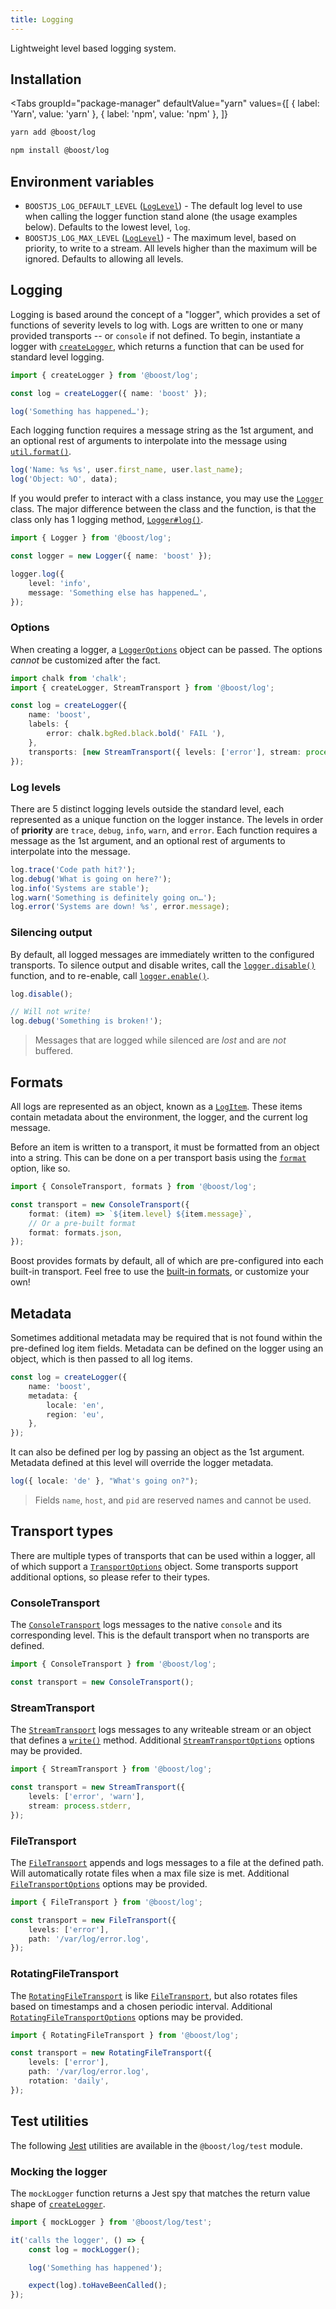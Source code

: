 ```yaml
---
title: Logging
---
```



<EnvBadges backend tooling api="/api/log" />

Lightweight level based logging system.

## Installation

<Tabs
  groupId="package-manager"
  defaultValue="yarn"
  values={[
    { label: 'Yarn', value: 'yarn' },
    { label: 'npm', value: 'npm' },
  ]}
>
  <TabItem value="yarn">

```bash
yarn add @boost/log
```

  </TabItem>
  <TabItem value="npm">

```bash
npm install @boost/log
```

  </TabItem>
</Tabs>

## Environment variables

- `BOOSTJS_LOG_DEFAULT_LEVEL` ([`LogLevel`](/api/log#LogLevel)) - The default log level to use when
  calling the logger function stand alone (the usage examples below). Defaults to the lowest level,
  `log`.
- `BOOSTJS_LOG_MAX_LEVEL` ([`LogLevel`](/api/log#LogLevel)) - The maximum level, based on priority,
  to write to a stream. All levels higher than the maximum will be ignored. Defaults to allowing all
  levels.

## Logging

Logging is based around the concept of a "logger", which provides a set of functions of severity
levels to log with. Logs are written to one or many provided transports -- or `console` if not
defined. To begin, instantiate a logger with [`createLogger`](/api/log/function/createLogger), which
returns a function that can be used for standard level logging.

```ts
import { createLogger } from '@boost/log';

const log = createLogger({ name: 'boost' });

log('Something has happened…');
```

Each logging function requires a message string as the 1st argument, and an optional rest of
arguments to interpolate into the message using
[`util.format()`](https://nodejs.org/api/util.html#util_util_format_format_args).

```ts
log('Name: %s %s', user.first_name, user.last_name);
log('Object: %O', data);
```

If you would prefer to interact with a class instance, you may use the
[`Logger`](/api/log/class/Logger) class. The major difference between the class and the function, is
that the class only has 1 logging method, [`Logger#log()`](/api/log/class/Logger#log).

```ts
import { Logger } from '@boost/log';

const logger = new Logger({ name: 'boost' });

logger.log({
	level: 'info',
	message: 'Something else has happened…',
});
```

### Options

When creating a logger, a [`LoggerOptions`](/api/log/interface/LoggerOptions) object can be passed.
The options _cannot_ be customized after the fact.

```ts
import chalk from 'chalk';
import { createLogger, StreamTransport } from '@boost/log';

const log = createLogger({
	name: 'boost',
	labels: {
		error: chalk.bgRed.black.bold(' FAIL '),
	},
	transports: [new StreamTransport({ levels: ['error'], stream: process.stderr })],
});
```

### Log levels

There are 5 distinct logging levels outside the standard level, each represented as a unique
function on the logger instance. The levels in order of **priority** are `trace`, `debug`, `info`,
`warn`, and `error`. Each function requires a message as the 1st argument, and an optional rest of
arguments to interpolate into the message.

```ts
log.trace('Code path hit?');
log.debug('What is going on here?');
log.info('Systems are stable');
log.warn('Something is definitely going on…');
log.error('Systems are down! %s', error.message);
```

### Silencing output

By default, all logged messages are immediately written to the configured transports. To silence
output and disable writes, call the [`logger.disable()`](/api/log/interface/LoggerFunction#disable)
function, and to re-enable, call [`logger.enable()`](/api/log/interface/LoggerFunction#enable).

```ts
log.disable();

// Will not write!
log.debug('Something is broken!');
```

> Messages that are logged while silenced are _lost_ and are _not_ buffered.

## Formats

All logs are represented as an object, known as a [`LogItem`](/api/log/interface/LogItem). These
items contain metadata about the environment, the logger, and the current log message.

Before an item is written to a transport, it must be formatted from an object into a string. This
can be done on a per transport basis using the
[`format`](/api/log/interface/TransportOptions#format) option, like so.

```ts
import { ConsoleTransport, formats } from '@boost/log';

const transport = new ConsoleTransport({
	format: (item) => `${item.level} ${item.message}`,
	// Or a pre-built format
	format: formats.json,
});
```

Boost provides formats by default, all of which are pre-configured into each built-in transport.
Feel free to use the [built-in formats](/api/log/namespace/formats), or customize your own!

## Metadata

Sometimes additional metadata may be required that is not found within the pre-defined log item
fields. Metadata can be defined on the logger using an object, which is then passed to all log
items.

```ts
const log = createLogger({
	name: 'boost',
	metadata: {
		locale: 'en',
		region: 'eu',
	},
});
```

It can also be defined per log by passing an object as the 1st argument. Metadata defined at this
level will override the logger metadata.

```ts
log({ locale: 'de' }, "What's going on?");
```

> Fields `name`, `host`, and `pid` are reserved names and cannot be used.

## Transport types

There are multiple types of transports that can be used within a logger, all of which support a
[`TransportOptions`](/api/log/interface/TransportOptions) object. Some transports support additional
options, so please refer to their types.

### ConsoleTransport

The [`ConsoleTransport`](/api/log/class/ConsoleTransport) logs messages to the native `console` and
its corresponding level. This is the default transport when no transports are defined.

```ts
import { ConsoleTransport } from '@boost/log';

const transport = new ConsoleTransport();
```

### StreamTransport

The [`StreamTransport`](/api/log/class/StreamTransport) logs messages to any writeable stream or an
object that defines a [`write()`](/api/log/interface/Writable) method. Additional
[`StreamTransportOptions`](/api/log/interface/StreamTransportOptions) options may be provided.

```ts
import { StreamTransport } from '@boost/log';

const transport = new StreamTransport({
	levels: ['error', 'warn'],
	stream: process.stderr,
});
```

### FileTransport

The [`FileTransport`](/api/log/class/FileTransport) appends and logs messages to a file at the
defined path. Will automatically rotate files when a max file size is met. Additional
[`FileTransportOptions`](/api/log/interface/FileTransportOptions) options may be provided.

```ts
import { FileTransport } from '@boost/log';

const transport = new FileTransport({
	levels: ['error'],
	path: '/var/log/error.log',
});
```

### RotatingFileTransport

The [`RotatingFileTransport`](/api/log/class/RotatingFileTransport) is like
[`FileTransport`](/api/log/class/FileTransport), but also rotates files based on timestamps and a
chosen periodic interval. Additional
[`RotatingFileTransportOptions`](/api/log/interface/RotatingFileTransportOptions) options may be
provided.

```ts
import { RotatingFileTransport } from '@boost/log';

const transport = new RotatingFileTransport({
	levels: ['error'],
	path: '/var/log/error.log',
	rotation: 'daily',
});
```

## Test utilities

The following [Jest](https://github.com/facebook/jest) utilities are available in the
`@boost/log/test` module.

### Mocking the logger

The `mockLogger` function returns a Jest spy that matches the return value shape of
[`createLogger`](/api/log/function/createLogger).

```ts
import { mockLogger } from '@boost/log/test';

it('calls the logger', () => {
	const log = mockLogger();

	log('Something has happened');

	expect(log).toHaveBeenCalled();
});
```
